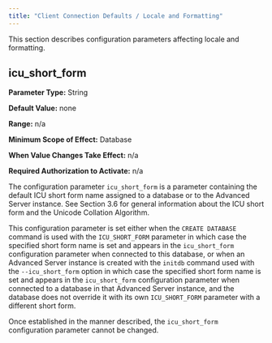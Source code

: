 ```yaml
---
title: "Client Connection Defaults / Locale and Formatting"
---
```


<div id="ccd_locale_and_formatting" class="registered_link"></div>




This section describes configuration parameters affecting locale and formatting.

## icu_short_form



**Parameter Type:** String

**Default Value:** none

**Range:** n/a

**Minimum Scope of Effect:** Database

**When Value Changes Take Effect:** n/a

**Required Authorization to Activate:** n/a

The configuration parameter `icu_short_form` is a parameter containing the default ICU short form name assigned to a database or to the Advanced Server instance. See Section 3.6 for general information about the ICU short form and the Unicode Collation Algorithm.

This configuration parameter is set either when the `CREATE DATABASE` command is used with the `ICU_SHORT_FORM` parameter in which case the specified short form name is set and appears in the `icu_short_form` configuration parameter when connected to this database, or when an Advanced Server instance is created with the `initdb` command used with the `--icu_short_form` option in which case the specified short form name is set and appears in the `icu_short_form` configuration parameter when connected to a database in that Advanced Server instance, and the database does not override it with its own `ICU_SHORT_FORM` parameter with a different short form.

Once established in the manner described, the `icu_short_form` configuration parameter cannot be changed.
